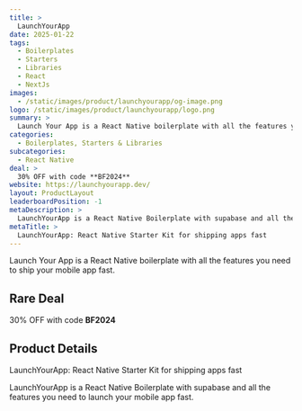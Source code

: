 ```yaml
---
title: >
  LaunchYourApp
date: 2025-01-22
tags:
  - Boilerplates
  - Starters
  - Libraries
  - React
  - NextJs
images:
  - /static/images/product/launchyourapp/og-image.png
logo: /static/images/product/launchyourapp/logo.png
summary: >
  Launch Your App is a React Native boilerplate with all the features you need to ship your mobile app fast.
categories:
  - Boilerplates, Starters & Libraries
subcategories:
  - React Native
deal: >
  30% OFF with code **BF2024**
website: https://launchyourapp.dev/
layout: ProductLayout
leaderboardPosition: -1
metaDescription: >
  LaunchYourApp is a React Native Boilerplate with supabase and all the features you need to launch your mobile app fast.
metaTitle: >
  LaunchYourApp: React Native Starter Kit for shipping apps fast
---
```

Launch Your App is a React Native boilerplate with all the features you need to ship your mobile app fast.

## Rare Deal

30% OFF with code **BF2024**

## Product Details

LaunchYourApp: React Native Starter Kit for shipping apps fast

LaunchYourApp is a React Native Boilerplate with supabase and all the features you need to launch your mobile app fast.
